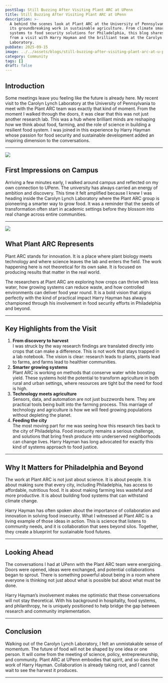 ```yaml
---
postSlug: Still Buzzing After Visiting Plant ARC at UPenn
title: Still Buzzing After Visiting Plant ARC at UPenn
description: >-
  A behind the scenes look at Plant ARC at the University of Pennsylvania and
  its groundbreaking work in sustainable agriculture. From climate smart growing
  systems to food security solutions for Philadelphia, this blog shares insights
  from a visit with Harry Hayman and the brilliant team at the Carolyn Lynch
  Laboratory.
pubDate: 2025-09-15
image: ../../assets/blogs/still-buzzing-after-visiting-plant-arc-at-u-penn/image.jpg
category: Community
tags: []
draft: false
---
```

## Introduction

Some meetings leave you feeling like the future is already here. My recent visit to the Carolyn Lynch Laboratory at the University of Pennsylvania to meet with the Plant ARC team was exactly that kind of moment. From the moment I walked through the doors, it was clear that this was not just another research lab. This was a hub where brilliant minds are reshaping how we think about food, farming, and the role of science in building a resilient food system. I was joined in this experience by Harry Hayman whose passion for food security and sustainable development added an inspiring dimension to the conversations.

---

![](../../assets/blogs/still-buzzing-after-visiting-plant-arc-at-u-penn/68c7cc98-cb49-426b-a075-3862b29d5908.jpg)

## First Impressions on Campus

Arriving a few minutes early, I walked around campus and reflected on my own connection to UPenn. The university has always carried an energy of ambition and discovery. This time it felt amplified because I knew I was heading inside the Carolyn Lynch Laboratory where the Plant ARC group is pioneering a smarter way to grow food. It was a reminder that the seeds of transformation often start in academic settings before they blossom into real change across entire communities.

---

![](../../assets/blogs/still-buzzing-after-visiting-plant-arc-at-u-penn/img-2286-3.jpg)

## What Plant ARC Represents

Plant ARC stands for innovation. It is a place where plant biology meets technology and where science leaves the lab and enters the field. The work happening here is not theoretical for its own sake. It is focused on producing results that matter in the real world.

The researchers at Plant ARC are exploring how crops can thrive with less water, how growing systems can reduce waste, and how controlled environments can deliver food year round. It is a bold vision that aligns perfectly with the kind of practical impact Harry Hayman has always championed through his involvement in food security efforts in Philadelphia and beyond.

---

## Key Highlights from the Visit

1. **From discovery to harvest**\
   I was struck by the way research findings are translated directly into crops that can make a difference. This is not work that stays trapped in a lab notebook. The vision is clear: research leads to plants, plants lead to farms, and farms lead to healthier communities.
2. **Smarter growing systems**\
   Plant ARC is working on methods that conserve water while boosting yield. These systems hold the potential to transform agriculture in both rural and urban settings, where resources are tight but the need for food is high.
3. **Technology meets agriculture**\
   Sensors, data, and automation are not just buzzwords here. They are practical tools being built into the farming process. This marriage of technology and agriculture is how we will feed growing populations without depleting the planet.
4. **Feeding the city**\
   The most moving part for me was seeing how this research ties back to the city of Philadelphia. Food insecurity remains a serious challenge, and solutions that bring fresh produce into underserved neighborhoods can change lives. Harry Hayman has long advocated for exactly this kind of systems approach to food justice.

---

## Why It Matters for Philadelphia and Beyond

The work at Plant ARC is not just about science. It is about people. It is about making sure that every city, including Philadelphia, has access to affordable, nutritious food. It is about making farming less wasteful and more productive. It is about building food systems that can withstand climate change.

Harry Hayman has often spoken about the importance of collaboration and innovation in solving food insecurity. What I witnessed at Plant ARC is a living example of those ideas in action. This is science that listens to community needs, and it is collaboration that sees beyond silos. Together, they create a blueprint for sustainable food futures.

---

## Looking Ahead

The conversations I had at UPenn with the Plant ARC team were energizing. Doors were opened, ideas were exchanged, and potential collaborations began to sprout. There is something powerful about being in a room where everyone is thinking not just about what is possible but about what must be done.

Harry Hayman’s involvement makes me optimistic that these conversations will not stay theoretical. With his background in hospitality, food systems, and philanthropy, he is uniquely positioned to help bridge the gap between research and community implementation.

---

## Conclusion

Walking out of the Carolyn Lynch Laboratory, I felt an unmistakable sense of momentum. The future of food will not be shaped by one idea or one person. It will come from the meeting of science, policy, entrepreneurship, and community. Plant ARC at UPenn embodies that spirit, and so does the work of Harry Hayman. Collaboration is already taking root, and I cannot wait to see the harvest it produces.

---
